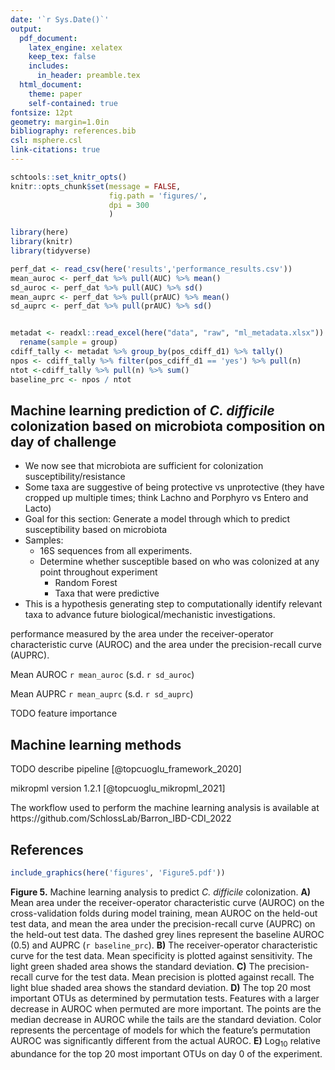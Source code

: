 ```yaml
---
date: '`r Sys.Date()`'
output:
  pdf_document:
    latex_engine: xelatex
    keep_tex: false
    includes:
      in_header: preamble.tex
  html_document:
    theme: paper
    self-contained: true
fontsize: 12pt
geometry: margin=1.0in
bibliography: references.bib
csl: msphere.csl
link-citations: true
---
```

```r
schtools::set_knitr_opts()
knitr::opts_chunk$set(message = FALSE,
                      fig.path = 'figures/',
                      dpi = 300
                      )
```

```r
library(here)
library(knitr)
library(tidyverse)
```

```r
perf_dat <- read_csv(here('results','performance_results.csv'))
mean_auroc <- perf_dat %>% pull(AUC) %>% mean()
sd_auroc <- perf_dat %>% pull(AUC) %>% sd()
mean_auprc <- perf_dat %>% pull(prAUC) %>% mean()
sd_auprc <- perf_dat %>% pull(prAUC) %>% sd()


metadat <- readxl::read_excel(here("data", "raw", "ml_metadata.xlsx")) %>%
  rename(sample = group)
cdiff_tally <- metadat %>% group_by(pos_cdiff_d1) %>% tally()
npos <- cdiff_tally %>% filter(pos_cdiff_d1 == 'yes') %>% pull(n)
ntot <-cdiff_tally %>% pull(n) %>% sum()
baseline_prc <- npos / ntot
```

## Machine learning prediction of _C. difficile_ colonization based on microbiota composition on day of challenge  

- We now see that microbiota are sufficient for colonization susceptibility/resistance
- Some taxa are suggestive of being protective vs unprotective (they have cropped up multiple times; think Lachno and Porphyro vs Entero and Lacto) 
- Goal for this section: Generate a model through which to predict susceptibility based on microbiota 
- Samples:
    - 16S sequences from all experiments. 
    - Determine whether susceptible based on who was colonized at any point throughout experiment
        - Random Forest 
        - Taxa that were predictive 
- This is a hypothesis generating step to computationally identify relevant taxa to advance future biological/mechanistic investigations. 

performance measured by the area under the receiver-operator characteristic curve (AUROC) and the area under the precision-recall curve (AUPRC).

Mean AUROC `r mean_auroc` (s.d. `r sd_auroc`)

Mean AUPRC `r mean_auprc` (s.d. `r sd_auprc`)

TODO feature importance

## Machine learning methods

TODO describe pipeline [@topcuoglu_framework_2020]

mikropml version 1.2.1 [@topcuoglu_mikropml_2021]

The workflow used to perform the machine learning analysis is available at https://github.com/SchlossLab/Barron_IBD-CDI_2022

## References

\setlength{\parindent}{-0.25in}
\setlength{\leftskip}{0.25in}
\noindent

<div id="refs"></div>

\setlength{\parindent}{0in}
\setlength{\leftskip}{0in}

\newpage

```r
include_graphics(here('figures', 'Figure5.pdf'))
```

**Figure 5.** Machine learning analysis to predict _C. difficile_ colonization.
**A)** Mean area under the receiver-operator characteristic curve (AUROC) on the
cross-validation folds during model training, mean AUROC on the held-out test
data, and mean the area under the precision-recall curve (AUPRC) on the held-out
test data. The dashed grey lines represent the baseline AUROC (0.5) and AUPRC
(`r baseline_prc`). 
**B)** The receiver-operator characteristic curve for the
test data. Mean specificity is plotted against sensitivity. The light green
shaded area shows the standard deviation. 
**C)** The precision-recall curve for
the test data. Mean precision is plotted against recall. The light blue shaded
area shows the standard deviation. 
**D)** The top 20 most important OTUs as
determined by permutation tests. Features with a larger decrease in AUROC when
permuted are more important. The points are the median decrease in AUROC while
the tails are the standard deviation. Color represents the percentage of models
for which the feature's permutation AUROC was significantly different from the
actual AUROC. 
**E)** Log$_{10}$ relative abundance for the top 20 most important
OTUs on day 0 of the experiment.
